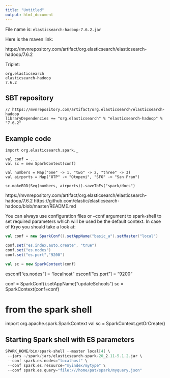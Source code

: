 ```yaml
---
title: "Untitled"
output: html_document
---
```

  
File name is:
`elasticsearch-hadoop-7.6.2.jar`

Here is the maven link:

https://mvnrepository.com/artifact/org.elasticsearch/elasticsearch-hadoop/7.6.2

Triplet:

```
org.elasticsearch
elasticsearch-hadoop
7.6.2
````

## SBT repository
```
// https://mvnrepository.com/artifact/org.elasticsearch/elasticsearch-hadoop
libraryDependencies += "org.elasticsearch" % "elasticsearch-hadoop" % "7.6.2"
```


## Example code

```
import org.elasticsearch.spark._

val conf = ...
val sc = new SparkContext(conf)

val numbers = Map("one" -> 1, "two" -> 2, "three" -> 3)
val airports = Map("OTP" -> "Otopeni", "SFO" -> "San Fran")

sc.makeRDD(Seq(numbers, airports)).saveToEs("spark/docs")
```
https://mvnrepository.com/artifact/org.elasticsearch/elasticsearch-hadoop/7.6.2
https://github.com/elastic/elasticsearch-hadoop/blob/master/README.md


You can always use configuration files or --conf argument to spark-shell 
to set required parameters which will be used be the default context. 
In case of Kryo you should take a look at:



```scala
val conf = new SparkConf().setAppName("basic_a").setMaster("local")

conf.set("es.index.auto.create", "true")
conf.set("es.nodes")
conf.set("es.port","9200")

val sc = new SparkContext(conf)
```

esconf["es.nodes"] = "localhost"
esconf["es.port"] = "9200"


conf = SparkConf().setAppName("updateSchools")
sc = SparkContext(conf=conf)

# from the spark shell
import org.apache.spark.SparkContext
val sc = SparkContext.getOrCreate()

## Starting Spark shell with ES parameters
```scala
SPARK_HOME/bin/spark-shell --master local[4] \
 --jars ~/spark/jars/elasticsearch-spark-20_2.11-5.1.2.jar \
 --conf spark.es.nodes="localhost" \
 --conf spark.es.resource="myindex/mytype" \
 --conf spark.es.query="file:///home/pat/spark/myquery.json"
 ```
 
 





